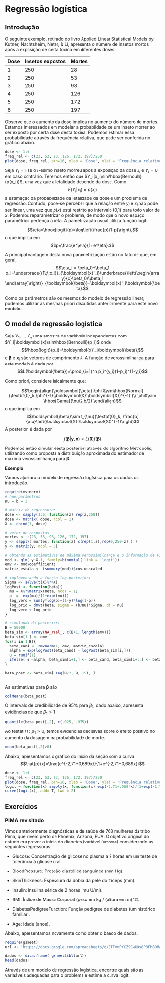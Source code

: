 # Regressão logística

## Introdução 

O seguinte exemplo, retirado do livro Applied Linear Statistical Models by Kutner, Nachtsheim, Neter, & Li, apresenta o número de insetos mortos após a exposição de certa toxina em diferentes doses.

| Dose | Insetos expostos | Mortes |
|------|----------|--------|
| 1    | 250      | 28     |
| 2    | 250      | 53     |
| 3    | 250      | 93     |
| 4    | 250      | 126    |
| 5    | 250      | 172    |
| 6    | 250      | 197    |


Observe que o aumento da dose implica no aumento do número de mortes. Estamos interessados em modelar a probabildade de um inseto morrer ao ser exposto por certa dose desta toxina. Podemos estimar essa probabilidade através da frequência relativa, que pode ser conferida no gráfico abaixo.

```r
dose <- 1:6
freq_rel <- c(23, 53, 93, 126, 172, 197)/250
plot(dose, freq_rel, pch=16, xlab = 'Dose', ylab = 'Frequência relativa')
```

Seja $Y_i=1$ se o $i$-ésimo inseto morreu após a exposição da dose $x_i$ e $Y_i=0$ em caso contrário. Teremos então que $Y_i|x_i\sim\hbox{Bernoulli}(p(x_i))$, uma vez que a letalidade depende da dose. Como
$$E(Y_i|x_i)=p(x_i)$$
a estimação da probabilidade da letalidade da dose é um problema de regressão. Contudo, pode-se perceber que a relação entre $y_i$ e $x_i$ não pode ser linear, uma vez que $p(x)$ está restrito ao intervalo (0,1) para todo valor de $x$. Podemos reparametrizar o problema, de modo que o novo espaço paramétrico pertença a reta. A pametrização usual utiliza  função logit:

$$\eta=\hbox{logit}(p)=\log\left(\frac{p}{1-p}\right),$$
o que implica em
$$p=\frac{e^\eta}{1+e^\eta}.$$

A principal vantagem desta nova parametrização estão no fato de que, em geral, 
$$\eta_i = \beta_0+\beta_1 x_i=\underbrace{(1\;\;x_i)}_{\boldsymbol{x}'_i}\underbrace{\left(\begin{array}{c}\beta_0\\\beta_1 \end{array}\right)}_{\boldsymbol{\beta}}=\boldsymbol{x}'_i\boldsymbol{\beta}.$$

Como os parâmetros são os mesmos do modelo de regressão linear, podemos utilizar as mesmas priori discutidas anteriormente para este novo modelo.

## O model de regressão logística

Seja $Y_1,\ldots,Y_n$ uma amostra de variáveis independentes com $Y_i|\boldsymbol{x}\sim\hbox{Bernoulli}(p_i)$ onde 
$$\hbox{logit}(p_i)=\boldsymbol{x}'_i\boldsymbol{\beta},$$
e $\boldsymbol{\beta}$ e $\boldsymbol{x}_i$ são vetores de comprimento $k$. A função de verossimilhança para este modelo é dada por
$$L(\boldsymbol{\beta})=\prod_{i=1}^n p_i^{y_i}(1-p_i)^{1-y_i}$$

Como priori, considere inicalmente que:

$$\begin{align}\boldsymbol{\beta}|\phi &\sim\hbox{Normal}(\textbf{0}_k,\phi^{-1}(\boldsymbol{X}'\boldsymbol{X})^{-1} )\\ \phi&\sim \hbox{Gama}(\nu/2,b/2) \end{align}$$
o que implica em 
$$\boldsymbol{\beta}\sim t_{\nu}(\textbf{0}_k, \frac{b}{\nu}\left(\boldsymbol{X}'\boldsymbol{X})^{-1}\right)$$
A posteriori é dada por

$$f(\boldsymbol{\beta}|\boldsymbol{y},\boldsymbol{x})\propto L(\boldsymbol{\beta})f(\boldsymbol{\beta})$$

Podemos então simular desta posteriori através do algoritmo Metropolis, utilizando como proposta a distribuição aproximada do estimador de máxima verossimilhança para $\boldsymbol{\beta}$.

<div class ='alert alert-info'>
**Exemplo**

Vamos ajustaro o modelo de regressão logística para os dados da introdução.

```r
require(mvtnorm)
# hperparâmetros
nu = b = 3

# matriz de regressoras
dose <- sapply(1:6, function(z) rep(z,250))
dose <- matrix( dose, ncol = 1)
X <- cbind(1, dose) 

# vetor de respostas
mortes <- c(23, 53, 93, 126, 172, 197)
y <- sapply( mortes, function(z) c(rep(1,z),rep(0,250-z) ) )
y <- matrix(y, ncol = 1)

# obtendo as estimativas de máxima verossimilhança e o informação de Fisher
mod <- glm( y~X-1, family=binomial( link = 'logit'))
emv <- mod$coefficients
matriz_escala <- (summary(mod))$cov.unscaled

# implementando a função log-posteriori
Sigma <- solve(t(X)%*%X)
logPost <- function(beta){
  mu = X%*%matrix(beta, ncol = 1)
  p  =  exp(mu)/(1+exp((mu)))
  log_vero = sum(y*log(p)+(1-y)*log(1-p))
  log_prio = dmvt(beta, sigma = (b/nu)*Sigma, df = nu)
  log_vero + log_prio
}

# simulando da posteriori
B = 50000
beta_sim <- array(NA_real_, c(B+1, length(emv)))
beta_sim[1,] <- emv
for(i in 1:B){
  beta_cand <- rmvnorm(1, emv, matriz_escala)
  alpha = exp(logPost(beta_cand) - logPost(beta_sim[i,]))
  u = runif(1)
  ifelse( u <alpha, beta_sim[i+1,] <- beta_cand, beta_sim[i+1,] <- beta_sim[i,])
}

beta_post <- beta_sim[ seq(B/2, B, 15), ]
  
```

As estimativas para $\boldsymbol{\beta}$ são 

```r
colMeans(beta_post)
```
O intervalo de credibilidade de 95% para $\beta_1$, dado abaixo, apresenta evidências de que $\beta_1>1$
```r
quantile(beta_post[,2], c(.025, .975))
```
Ao testat $H:\beta_1>0$, temos evidências decisivas sobre o efeito positivo no aumento da dosagem na probabilidade de morte.
```r
mean(beta_post[,2]>0)
```


Abaixo, apresentamos o gráfico do início da seção com a curva 
$$\hat{p}(x)=\frac{e^{-2,71+0,689x}}{1+e^{-2,71+0,689x}}$$


```r
dose <- 1:6
freq_rel <- c(23, 53, 93, 126, 172, 197)/250
plot(dose, freq_rel, pch=16, xlab = 'Dose', ylab = 'Frequência relativa', ylim = c(0,1), xlim=c(0,7))
logit = function(x) sapply(x, function(x) exp(-2.71+.689*x)/(1+exp(-2.71+.689*x)))
curve(logit(x), add= T, lwd = 2)

```

</div>




## Exercícios

### PIMA revisitado

Vimos anteriormente diagnósticas e de saúde de 768 mulheres da tribo Pima, que vivem perto de Phoenix, Arizona, EUA. O objetivo original do estudo era prever o início do diabetes (variável `Outcome`) considerando as seguintes regressoras:

* Glucose: Concentração de glicose no plasma a 2 horas em um teste de tolerância à glicose oral.

* BloodPressure: Pressão diastólica sanguínea (mm Hg).

* SkinThickness: Espessura da dobra da pele do tríceps (mm).

* Insulin: Insulina sérica de 2 horas (mu U/ml).

* BMI: Índice de Massa Corporal (peso em kg / (altura em m)^2).

* DiabetesPedigreeFunction: Função pedigree de diabetes (um histórico familiar).

* Age: Idade (anos).


Abaixo, apresentamos novamente como obter o banco de dados.

```r
require(gsheet)
url <- 'https://docs.google.com/spreadsheets/d/1TFvnPYCZ9CwUBs8P3FM8OMAxSmDsCktmu6h2k-OR7z8/edit?usp=sharing'

dados <- data.frame( gsheet2tbl(url))
head(dados)
```

Através de um modelo de regressão logística, encontre quais são as variaáveis adequadas para o problema e estime a curva logit. 